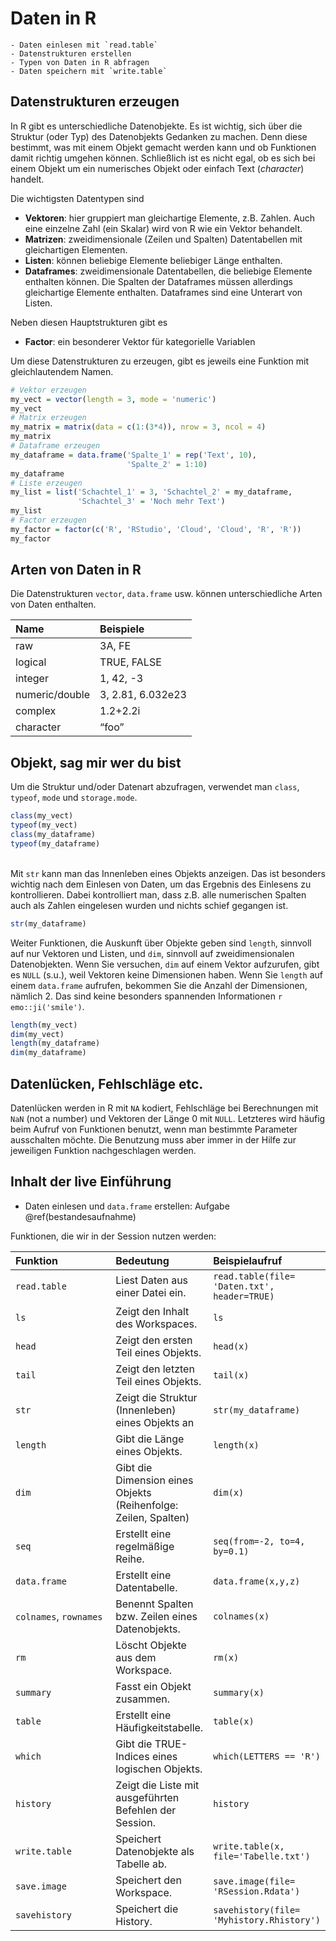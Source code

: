 # Daten in R {#daten}

```block
- Daten einlesen mit `read.table`
- Datenstrukturen erstellen
- Typen von Daten in R abfragen
- Daten speichern mit `write.table`
```

## Datenstrukturen erzeugen

In R gibt es unterschiedliche Datenobjekte. Es ist wichtig, sich über die Struktur (oder Typ) des Datenobjekts Gedanken zu machen. Denn diese bestimmt, was mit einem Objekt gemacht werden kann und ob Funktionen damit richtig umgehen können. Schließlich ist es nicht egal, ob es sich bei einem Objekt um ein numerisches Objekt oder einfach Text (*character*) handelt.

Die wichtigsten Datentypen sind

- **Vektoren**: hier gruppiert man gleichartige Elemente, z.B. Zahlen. Auch eine einzelne Zahl (ein Skalar) wird von R wie ein Vektor behandelt.
- **Matrizen**: zweidimensionale (Zeilen und Spalten) Datentabellen mit gleichartigen Elementen.
- **Listen**: können beliebige Elemente beliebiger Länge enthalten.
- **Dataframes**: zweidimensionale Datentabellen, die beliebige Elemente enthalten können. Die Spalten der Dataframes müssen allerdings gleichartige Elemente enthalten. Dataframes sind eine Unterart von Listen.

Neben diesen Hauptstrukturen gibt es

- **Factor**: ein besonderer Vektor für kategorielle Variablen 

Um diese Datenstrukturen zu erzeugen, gibt es jeweils eine Funktion mit gleichlautendem Namen.

```r
# Vektor erzeugen
my_vect = vector(length = 3, mode = 'numeric')
my_vect
# Matrix erzeugen
my_matrix = matrix(data = c(1:(3*4)), nrow = 3, ncol = 4)
my_matrix
# Dataframe erzeugen
my_dataframe = data.frame('Spalte_1' = rep('Text', 10),
                          'Spalte_2' = 1:10)
my_dataframe
# Liste erzeugen
my_list = list('Schachtel_1' = 3, 'Schachtel_2' = my_dataframe,
               'Schachtel_3' = 'Noch mehr Text')
my_list
# Factor erzeugen
my_factor = factor(c('R', 'RStudio', 'Cloud', 'Cloud', 'R', 'R'))
my_factor
```


## Arten von Daten in R

Die Datenstrukturen `vector`, `data.frame` usw. können unterschiedliche Arten von Daten enthalten.

Name | Beispiele |
:-----------|:----------|
raw | 3A, FE |
logical | TRUE, FALSE |
integer | 1, 42, -3
numeric/double | 3, 2.81, 6.032e23 |
complex | 1.2+2.2i |
character | "foo"|


## Objekt, sag mir wer du bist

Um die Struktur und/oder Datenart abzufragen, verwendet man `class`, `typeof`, `mode` und `storage.mode`.

```r
class(my_vect)
typeof(my_vect)
class(my_dataframe)
typeof(my_dataframe)
```

<br> 
Mit `str` kann man das Innenleben eines Objekts anzeigen. Das ist besonders wichtig nach dem Einlesen von Daten, um das Ergebnis des Einlesens zu kontrollieren. Dabei kontrolliert man, dass z.B. alle numerischen Spalten auch als Zahlen eingelesen wurden und nichts schief gegangen ist.

```r
str(my_dataframe)
```


Weiter Funktionen, die Auskunft über Objekte geben sind `length`, sinnvoll auf nur Vektoren und Listen, und `dim`, sinnvoll auf zweidimensionalen Datenobjekten. Wenn Sie versuchen, `dim` auf einem Vektor aufzurufen, gibt es `NULL` (s.u.), weil Vektoren keine Dimensionen haben. Wenn Sie `length` auf einem `data.frame` aufrufen, bekommen Sie die Anzahl der Dimensionen, nämlich 2. Das sind keine besonders spannenden Informationen `r emo::ji('smile')`.

```r
length(my_vect)
dim(my_vect)
length(my_dataframe)
dim(my_dataframe)
```


## Datenlücken, Fehlschläge etc.

Datenlücken werden in R mit `NA` kodiert, Fehlschläge bei Berechnungen mit `NaN` (not a number) und Vektoren der Länge 0 mit `NULL`. Letzteres wird häufig beim Aufruf von Funktionen benutzt, wenn man bestimmte Parameter ausschalten möchte. Die Benutzung muss aber immer in der Hilfe zur jeweiligen Funktion nachgeschlagen werden.


## Inhalt der live Einführung

- Daten einlesen und `data.frame` erstellen: Aufgabe \@ref(bestandesaufnahme)


Funktionen, die wir in der Session nutzen werden:

| Funktion | Bedeutung | Beispielaufruf |
:-----------|:----------|:------------|
`read.table` | Liest Daten aus einer Datei ein. | `read.table(file= 'Daten.txt', header=TRUE)`|
`ls` | Zeigt den Inhalt des Workspaces. | `ls`|
`head` | Zeigt den ersten Teil eines Objekts. | `head(x)`|
`tail` | Zeigt den letzten Teil eines Objekts. | `tail(x)`|
`str` | Zeigt die Struktur (Innenleben) eines Objekts an | `str(my_dataframe)` |
`length` | Gibt die Länge eines Objekts.	| `length(x)`|
`dim` | Gibt die Dimension eines Objekts (Reihenfolge: Zeilen, Spalten) | `dim(x)`|
`seq` | Erstellt eine regelmäßige Reihe. | `seq(from=-2, to=4, by=0.1)`|
`data.frame` | Erstellt eine Datentabelle. | `data.frame(x,y,z)`|
`colnames`, `rownames` | Benennt Spalten bzw. Zeilen eines Datenobjekts. | `colnames(x)`|
`rm` | Löscht Objekte aus dem Workspace. | `rm(x)` 
`summary` | Fasst ein Objekt zusammen. | `summary(x)`|
`table` | Erstellt eine Häufigkeitstabelle. | `table(x)`|
`which` | Gibt die TRUE-Indices eines logischen Objekts. | `which(LETTERS == 'R')`|
`history` | Zeigt die Liste mit ausgeführten Befehlen der Session. | `history`|
`write.table` | Speichert Datenobjekte als Tabelle ab. | `write.table(x, file='Tabelle.txt')`|
`save.image` | Speichert den Workspace. | `save.image(file= 'RSession.Rdata')`|
`savehistory` | Speichert die History. | `savehistory(file= 'Myhistory.Rhistory')`